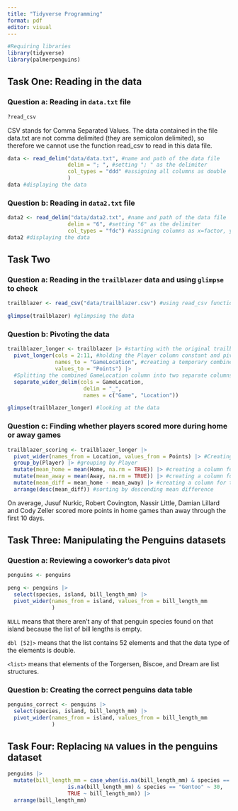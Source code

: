 ```yaml
---
title: "Tidyverse Programming"
format: pdf
editor: visual
---
```


```r
#Requiring libraries
library(tidyverse)
library(palmerpenguins)
```

\newpage

## Task One: Reading in the data

### Question a: Reading in `data.txt` file

```r
?read_csv
```

CSV stands for Comma Separated Values. The data contained in the file data.txt are not comma delimited (they are semicolon delimited), so therefore we cannot use the function read_csv to read in this data file. 

```r
data <- read_delim("data/data.txt", #name and path of the data file
                   delim = "; ", #setting "; " as the delimiter
                   col_types = "ddd" #assigning all columns as double
                   )
data #displaying the data
```

### Question b: Reading in `data2.txt` file

```r
data2 <- read_delim("data/data2.txt", #name and path of the data file
                   delim = "6", #setting "6" as the delimiter
                   col_types = "fdc") #assigning columns as x=factor, y=double, z=character
data2 #displaying the data
```

\newpage

## Task Two

### Question a: Reading in the `trailblazer` data and using `glimpse` to check

```r
trailblazer <- read_csv("data/trailblazer.csv") #using read_csv function to read in the data

glimpse(trailblazer) #glimpsing the data
```

### Question b: Pivoting the data

```r
trailblazer_longer <- trailblazer |> #starting with the original trailblazer dataset
  pivot_longer(cols = 2:11, #holding the Player column constant and pivoting the rest
               names_to = "GameLocation", #creating a temporary combined column of Game and Location
               values_to = "Points") |>
  #Splitting the combined GameLocation column into two separate columns using the "_" delimiter
  separate_wider_delim(cols = GameLocation,
                        delim = "_",
                        names = c("Game", "Location"))

glimpse(trailblazer_longer) #looking at the data
```

### Question c: Finding whether players scored more during home or away games

```r
trailblazer_scoring <- trailblazer_longer |>
  pivot_wider(names_from = Location, values_from = Points) |> #Creating a 90 x4 dataset
  group_by(Player) |> #grouping by Player
  mutate(mean_home = mean(Home, na.rm = TRUE)) |> #creating a column for mean home points
  mutate(mean_away = mean(Away, na.rm = TRUE)) |> #creating a column for mean away points
  mutate(mean_diff = mean_home - mean_away) |> #creating a column for the difference in home vs away points
  arrange(desc(mean_diff)) #sorting by descending mean difference
```

On average, Jusuf Nurkic, Robert Covington, Nassir Little, Damian Lillard and Cody Zeller scored more points in home games than away through the first 10 days. 

## Task Three: Manipulating the Penguins datasets

### Question a: Reviewing a coworker's data pivot

```r
penguins <- penguins

peng <- penguins |>
  select(species, island, bill_length_mm) |>
  pivot_wider(names_from = island, values_from = bill_length_mm
              )
```

`NULL` means that there aren't any of that penguin species found on that island because the list of bill lengths is empty.

`dbl [52]>` means that the list contains 52 elements and that the data type of the elements is double. 

`<list>` means that elements of the Torgersen, Biscoe, and Dream are list structures. 

### Question b: Creating the correct penguins data table

```r
penguins_correct <- penguins |>
  select(species, island, bill_length_mm) |>
  pivot_wider(names_from = island, values_from = bill_length_mm
              )
```

## Task Four: Replacing `NA` values in the penguins dataset

```r
penguins |>
  mutate(bill_length_mm = case_when(is.na(bill_length_mm) & species == "Adelie" ~ 26,
                   is.na(bill_length_mm) & species == "Gentoo" ~ 30,
                   TRUE ~ bill_length_mm)) |>
  arrange(bill_length_mm)
```
